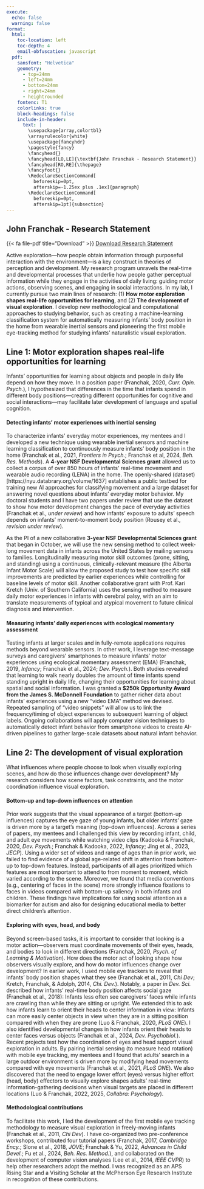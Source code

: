 ```yaml
--- 
execute:
  echo: false
  warning: false
format:
  html:
    toc-location: left
    toc-depth: 4
    email-obfuscation: javascript
  pdf: 
    sansfont: "Helvetica"
    geometry:
      - top=24mm
      - left=24mm
      - bottom=24mm
      - right=24mm
      - heightrounded
    fontenc: T1
    colorlinks: true
    block-headings: false
    include-in-header: 
      text: |
        \usepackage{array,colortbl}
        \arrayrulecolor{white}
        \usepackage{fancyhdr}
        \pagestyle{fancy}
        \fancyhead{}
        \fancyhead[LO,LE]{\textbf{John Franchak - Research Statement}}
        \fancyhead[RO,RE]{\thepage}
        \fancyfoot{}
        \RedeclareSectionCommand[
          beforeskip=0pt,
          afterskip=-1.25ex plus .1ex]{paragraph}
        \RedeclareSectionCommand[
          beforeskip=0pt,
          afterskip=1pt]{subsection}
---
```


::: {.content-visible when-format="html"}
# John Franchak - Research Statement 
{{< fa file-pdf title="Download" >}} [Download Research Statement](https://padlab.ucr.edu/Franchak_Research.pdf)
:::

\thispagestyle{fancy}

Active exploration---how people obtain information through purposeful interaction with the environment---is a key construct in theories of perception and development. My research program unravels the real-time and developmental processes that underlie how people gather perceptual information while they engage in the activities of daily living: guiding motor actions, observing scenes, and engaging in social interactions. In my lab, I currently pursue two main lines of research: (1) **How motor exploration shapes real-life opportunities for learning**, and (2) **The development of visual exploration**. I develop new methodological and computational approaches to studying behavior, such as creating a machine-learning classification system for automatically measuring infants' body position in the home from wearable inertial sensors and pioneering the first mobile eye-tracking method for studying infants’ naturalistic visual exploration.
<!-- I support open science by developing and sharing research software and by contributing datasets to Databrary and OSF repositories. -->

## Line 1: Motor exploration shapes real-life opportunities for learning

Infants' opportunities for learning about objects and people in daily life depend on how they move. In a position paper (Franchak, 2020, *Curr. Opin. Psych.*), I hypothesized that differences in the time that infants spend in different body positions---creating different opportunities for cognitive and social interactions---may facilitate later development of language and spatial cognition.

#### Detecting infants' motor experiences with inertial sensing

To characterize infants' everyday motor experiences, my mentees and I developed a new technique using wearable inertial sensors and machine learning classification to continuously measure infants' body position in the home (Franchak et al., 2021, *Frontiers in Psych.*; Franchak et al, 2024, *Beh. Res. Methods*). A **4-year NSF Developmental Sciences grant** allowed us to collect a corpus of over 850 hours of infants' real-time movement and wearable audio recording (LENA) in the home. The openly-shared (dataset)[https://nyu.databrary.org/volume/1637] establishes a public testbed for training new AI approaches for classifying movement and a large dataset for answering novel questions about infants' everyday motor behavior. My doctoral students and I have two papers under review that use the dataset to show how motor development changes the pace of everyday activities (Franchak et al., *under review*) and how infants' exposure to adults' speech depends on infants' moment-to-moment body position (Rousey et al., *revision under review*).

As the PI of a new collaborative **3-year NSF Developmental Sciences grant** that began in October, we will use the new sensing method to collect week-long movement data in infants across the United States by mailing sensors to families. Longitudinally measuring motor skill outcomes (prone, sitting, and standing) using a continuous, clinically-relevant measure (the Alberta Infant Motor Scale) will allow the proposed study to test how specific skill improvements are predicted by earlier experiences while controlling for baseline levels of motor skill. Another collaborative grant with Prof. Kari Kretch (Univ. of Southern California) uses the sensing method to measure daily motor experiences in infants with cerebral palsy, with an aim to translate measurements of typical and atypical movement to future clinical diagnosis and intervention. 
<!-- new movement opportunities model; Workshops  -->

#### Measuring infants' daily experiences with ecological momentary assessment

Testing infants at larger scales and in fully-remote applications requires methods beyond wearable sensors. In other work, I leverage text-message surveys and caregivers' smartphones to measure infants' motor experiences using ecological momentary assessment (EMA) (Franchak, 2019, *Infancy*; Franchak et al., 2024; *Dev. Psych.*). Both studies revealed that learning to walk nearly doubles the amount of time infants spend standing upright in daily life, changing their opportunities for learning about spatial and social information. I was granted a **$250k Opportunity Award from the James S. McDonnell Foundation** to gather richer data about infants' experiences using a new "video EMA" method we devised. Repeated sampling of "video snippets" will allow us to link the frequency/timing of object experiences to subsequent learning of object labels. Ongoing collaborations will apply computer vision techniques to automatically detect infant behavior from smartphone videos to create AI-driven pipelines to gather large-scale datasets about natural infant behavior.

## Line 2: The development of visual exploration

What influences where people choose to look when visually exploring scenes, and how do those influences change over development? My research considers how scene factors, task constraints, and the motor coordination influence visual exploration.

#### Bottom-up and top-down influences on attention 

Prior work suggests that the visual appearance of a target (bottom-up influences) captures the eye gaze of young infants, but older infants' gaze is driven more by a target's meaning (top-down influences). Across a series of papers, my mentees and I challenged this view by recording infant, child, and adult eye movements while watching video clips (Kadooka & Franchak, 2020, *Dev. Psych.*; Franchak & Kadooka, 2022, *Infancy*; Jing et al., 2023, *JECP*). Using a wider set of videos and range of ages than in prior work, we failed to find evidence of a global age-related shift in attention from bottom-up to top-down features. Instead, participants of all ages prioritized which features are most important to attend to from moment to moment, which varied according to the scene. Moreover, we found that media conventions (e.g., centering of faces in the scene) more strongly influence fixations to faces in videos compared with bottom-up saliency in both infants and children. These findings have implications for using social attention as a biomarker for autism and also for designing educational media to better direct children's attention.

#### Exploring with eyes, head, and body 

Beyond screen-based tasks, it is important to consider that looking is a motor action---observers must coordinate movements of their eyes, heads, and bodies to look in different directions (Franchak, 2020, *Psych. of Learning & Motivation*). How does the motor act of looking shape how observers visually explore, and how do motor influences change over development? In earlier work, I used mobile eye trackers to reveal that infants' body position shapes what they see (Franchak et al., 2011, *Chi Dev*; Kretch, Franchak, & Adolph, 2014, *Chi. Dev.*). Notably, a paper in *Dev. Sci.* described how infants' real-time body position affects social gaze (Franchak et al., 2018): Infants less often see caregivers’ faces while infants are crawling than while they are sitting or upright. We extended this to ask how infants learn to orient their heads to center information in view: Infants can more easily center objects in view when they are in a sitting position compared with when they are prone (Luo & Franchak, 2020, *PLoS ONE*). I also identified developmental changes in how infants orient their heads to center faces versus objects (Franchak et al., 2024, *Dev. Psychobiol.*). Recent projects test how the coordination of eyes and head support visual exploration in adults. By pairing inertial sensing (to measure head rotation) with mobile eye tracking, my mentees and I found that adults' search in a large outdoor environment is driven more by modifying head movements compared with eye movements (Franchak et al., 2021, *PLoS ONE*). We also discovered that the need to engage lower effort (eyes) versus higher effort (head, body) effectors to visually explore shapes adults' real-time information-gathering decisions when visual targets are placed in different locations (Luo & Franchak, 2022, 2025, *Collabra: Psychology*).

<!-- ![Left: Infant wearing mobile eye tracker; cameras capture the eye and field of view. Right: Differences in visual experiences of objects for infants in sitting versus prone postures.](images/et-fov.pdf) -->

#### Methodological contributions 

To facilitate this work, I led the development of the first mobile eye tracking methodology to measure visual exploration in freely-moving infants (Franchak et al., 2011, *Chi Dev*). I have co-organized two pre-conference workshops, contributed four tutorial papers (Franchak, 2017, *Cambridge Ency.*; Slone et al., 2018, *JOVE*; Franchak & Yu, 2022, *Advances in Child Devel.*; Fu et al., 2024, *Beh. Res. Method.*), and collaborated on the development of computer vision analyses (Lee et al., 2014, *IEEE CVPR*) to help other researchers adopt the method. I was recognized as an APS Rising Star and a Visiting Scholar at the McPherson Eye Research Institute in recognition of these contributions.
<!-- I actively maintain open source [software tools](https://padlab.ucr.edu/Tools.html) that aid mobile eye tracking analyses.  -->



<!-- ## Line 3: Exploratory behavior calibrates perception of action possibilities -->

<!-- Possibilities for action depend on the fit between the body and the environment. For example, whether it is possible to walk under a tree branch without hitting the head depends on body height relative to the height of the branch. Perceiving possibilities for action is a challenge because bodies change in size, requiring *recalibration* of perception.  -->

<!-- #### Real-time learning from exploratory practice  -->

<!-- My studies reveal that successful recalibration to changes in body size depends on whether people explore in ways that generate information about how action possibilities have changed. My mentees and I published 5 papers while at UCR to disentangle *why* practice performing an action leads to recalibration for some actions but not for others (Franchak, 2017, *APP*; Labinger et al., 2018, *PLoS ONE*; Franchak & Somoano, 2018, *EBR*; Franchak, 2020, *QJEP*; Gagnon et al., 2021, *IEEE VR*). Does practice simply provide a way to generate movement experience, or is outcome feedback (successfully performing vs. failing) important for recalibration? In a "squeezing through doorways task", I found that participants who only received movement experience without outcome feedback (walking around the lab and pressing the backpack against a wall) failed to recalibrate, suggesting that practice recalibrates perception because it provides outcome feedback. In later papers we showed that the role of outcome feedback is task-dependent: Outcome feedback does not calibrate perception in a fitting (compared to squeezing) version of the task, and the role of feedback differs for judgments of vertical versus horizontal reaching. -->

<!-- #### Development of exploration for perceptual-motor recalibration -->

<!-- Perception of possibilities for action improves through infancy and childhood (Franchak & Adolph, 2012, *Dev Psych*; Ishak et al., 2014, *JECP*). More recently, I showed that the ability to **recalibrate** improves from 4 to 11 years (Franchak, 2019, *JECP*). Although 11-year-olds show an adult-like ability to perceive their unaltered abilities, they lag behind adults in a recalibration task. My work implies that changes in body size may increase the likelihood of motor errors; children’s deficit in recalibration may contribute to higher rates of accidental injury in childhood.  -->
